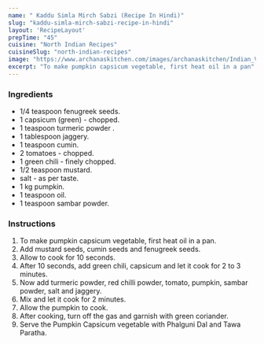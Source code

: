 ---
name: " Kaddu Simla Mirch Sabzi (Recipe In Hindi)"
slug: "kaddu-simla-mirch-sabzi-recipe-in-hindi"
layout: 'RecipeLayout'
prepTime: "45"
cuisine: "North Indian Recipes"
cuisineSlug: "north-indian-recipes"
image: "https://www.archanaskitchen.com/images/archanaskitchen/Indian_Vegetables_Dry/Kaddu_Simla_Mirch_Sabzi__Recipe_Pumpkin_Capsicum_Stir_Fry-1.jpg"
excerpt: "To make pumpkin capsicum vegetable, first heat oil in a pan"
---

### Ingredients

-  1/4 teaspoon fenugreek seeds.
-  1 capsicum (green) - chopped.
-  1 teaspoon turmeric powder .
-  1 tablespoon jaggery.
-  1 teaspoon cumin.
-  2 tomatoes - chopped.
-  1 green chili - finely chopped.
-  1/2 teaspoon mustard.
-  salt - as per taste.
- 1 kg pumpkin.
-  1 teaspoon oil.
-  1 teaspoon sambar powder.

### Instructions

1. To make pumpkin capsicum vegetable, first heat oil in a pan.
1. Add mustard seeds, cumin seeds and fenugreek seeds.
1. Allow to cook for 10 seconds.
1. After 10 seconds, add green chili, capsicum and let it cook for 2 to 3 minutes.
1. Now add turmeric powder, red chilli powder, tomato, pumpkin, sambar powder, salt and jaggery.
1. Mix and let it cook for 2 minutes.
1. Allow the pumpkin to cook.
1. After cooking, turn off the gas and garnish with green coriander.
1. Serve the Pumpkin Capsicum vegetable with Phalguni Dal and Tawa Paratha.
